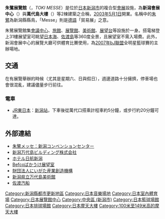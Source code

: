 {{Infobox Stadium
|stadium_name = 新潟會展中心<br /><small>{{lang|ja|新潟コンベンションセンター}}<br />{{lang|en|Niigata Convention Center}}</small>
|nickname = 朱鷺展覽館<br />TOKI MESSE
|fullname = 新潟會展中心<br /><small>{{lang|ja|新潟コンベンションセンター}}</small>
|logo = 
|image = [[Image:TOKI_MESSE.jpg|300px]]<br />新潟會展中心（左）<br />萬代島大樓（右）
|location = {{JPN}} [[〒|〒]]950-0078<br />[[新潟縣|新潟縣]][[新潟市|新潟市]][[中央區_(新潟市)|中央區]]{{link-ja|萬代島|万代島}}5番1號
|broke_ground = [[2000年|2000年]]10月
|built = [[2002年|2002年]]12月
|opened = 
|renovated = 
|expanded = 
|closed = 
|demolished = 
|owner = 新潟縣
|operator = 新潟萬代島綜合企劃株式會社（{{link-ja|指定管理者|指定管理者}}）
|surface = 會議廳、展覽館、美術館、飯店、展望室等
|architect = 槇総合計画事務所
|project_manager = 
|construction_cost = 
|structural engineer = 
|services engineer = 
|general_contractor = 
|main_contractors = [[福田組|福田]]・[[東急建設|東急]]・丸運特定共同企業體（國際會議場）、[[鹿島建設|鹿島]]・[[大成建設|大成]]・[[本間組|本間]]特定共同企業體（國際會議場）、[[大林組|大林]]・加賀田・{{link-ja|第一|第一建設工業}}特定共同企業體（前廳）
|former_names = 
|tenants = 
|seating_capacity = 最多10,000人（國際展覽館・展望室）
}}
{{japanese|japanese=新潟コンベンションセンター|kana=にいがたコンベンションセンター|romaji=Niigata Konbenshon Senntā}}
{{Infobox Skyscraper
| building_name = 萬代島大樓<br /><small>{{lang|ja|万代島ビル}}<br />{{lang|en|Niigata Bandaijima Building}}</small>
| image = [[Image:Toki-Messe-01.jpg|300px]]
| location = {{JPN}} [[〒|〒]]950-0078<br />[[新潟縣|新潟縣]][[新潟市|新潟市]][[中央區_(新潟市)|中央區]]{{link-ja|萬代島|万代島}}5番1號
| coordinates = 
| start_date = [[2000年|2000年]][[10月|10月]]
| completion_date = [[2003年|2003年]][[3月|3月]]
| use = 事務所、飯店、美術館、展望室
| antenna_spire = 
| roof = 
| top_floor = 143[[公尺|m]]
| floor_count = 地上31層・頂樓小屋2層・地下1層
| floor_area = 51,000[[m²|m²]]
| elevator_count = 
| architect = [[鹿島建設|KAJIMA DESIGN]]
| skyscraperpage_id = 
}}
{{japanese|japanese=万代島ビル|kana=ばんだいじまビル|romaji=Bandaijima Biru}}

'''朱鷺展覽館'''（{{jpn|j=朱鷺メッセ|hg=ときメッセ|rm=toki messe|f=y}}，''TOKI MESSE''）是位於[[日本|日本]][[新潟市|新潟市]]{{link-ja|萬代島|万代島}}的複合型[[會展|會展]]設施，為'''新潟會展中心'''（{{lang|ja|新潟コンベンションセンター}}）與'''萬代島大樓'''（{{lang|ja|万代島ビル}}）等2棟建築之合稱，[[2003年|2003年]][[5月1日|5月1日]]開業。名稱中的[[朱鷺|朱鷺]]為新潟縣縣鳥，「Messe」則是[[德語|德語]]「貿易展」之意。

朱鷺展覽館集[[會議中心|會議中心]]、[[旅館|旅館]]、[[展覽館|展覽館]]、[[美術館|美術館]]、[[展望台|展望台]]等設施於一身。搭電梯登上31樓展望室可眺望[[日本海|日本海]]、[[佐渡島|佐渡島]]等360度全景，且展望室不需入場費。此外，新潟會展中心的展覽大廳可供體育比賽使用，為[[2007年|2007年]][[bJ聯盟|bJ聯盟]]全明星籃球賽的主辦場地。

== 交通 ==
在有展覽舉辦的時候（尤其是星期六、日與假日），週邊道路十分擁擠，停車場也會很混亂，建議儘量步行前往。
=== 電車 ===
*[[JR東日本|JR東日本]]：[[新潟站|新潟站]]，下車後從萬代口搭乘計程車約5分鐘，或步行約20分鐘可達。

{{coord|37.926165|139.060004|type:landmark_region:JP|display=title}}

== 外部連結 ==
{{Commons|Category:Toki Messe}}
* [http://www.tokimesse.com/ 朱鷺メッセ：新潟コンベンションセンター] {{Wayback|url=http://www.tokimesse.com/ |date=20210113203857 }}
* [http://www.niigata-bandaijima-building.co.jp/ 新潟万代島ビルディング株式会社] {{Wayback|url=http://www.niigata-bandaijima-building.co.jp/ |date=20210118071852 }}
* [http://www.hotelnikkoniigata.jp/ ホテル日航新潟] {{Wayback|url=http://www.hotelnikkoniigata.jp/ |date=20210226201130 }}
* [http://www.nikkoniigata.com/temboushitsu/ Befcoばかうけ展望室] {{Wayback|url=http://www.nikkoniigata.com/temboushitsu/ |date=20150726162105 }}
* [http://www.nico.or.jp 財団法人にいがた産業創造機構] {{Wayback|url=http://www.nico.or.jp/ |date=20210122114333 }}
* [http://banbi.pref.niigata.lg.jp/ 新潟県立万代島美術館] {{Wayback|url=http://banbi.pref.niigata.lg.jp/ |date=20210228215333 }}
* [http://www.sadokisen.co.jp/ 佐渡汽船] {{Wayback|url=http://www.sadokisen.co.jp/ |date=20210309151725 }}

{{DEFAULTSORT:Toki Messe}}
[[Category:新潟縣都市更新地區|Category:新潟縣都市更新地區]]
[[Category:日本音樂場地|Category:日本音樂場地]]
[[Category:日本室內體育場|Category:日本室內體育場]]
[[Category:日本展覽館中心|Category:日本展覽館中心]]
[[Category:中央區_(新潟市)|Category:中央區 (新潟市)]]
[[Category:日本籃球場館|Category:日本籃球場館]]
[[Category:日本排球場館|Category:日本排球場館]]
[[Category:日本摩天大樓|Category:日本摩天大樓]]
[[Category:100米至149米高的摩天大樓|Category:100米至149米高的摩天大樓]]